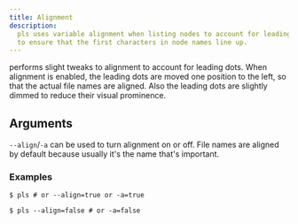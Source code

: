 ```yaml
---
title: Alignment
description:
  pls uses variable alignment when listing nodes to account for leading dots and
  to ensure that the first characters in node names line up.
---
```



<Pls /> performs slight tweaks to alignment to account for leading dots. When
alignment is enabled, the leading dots are moved one position to the left, so
that the actual file names are aligned. Also the leading dots are slightly
dimmed to reduce their visual prominence.

## Arguments

`--align`/`-a` can be used to turn alignment on or off. File names are aligned
by default because usually it's the name that's important.

### Examples

```console
$ pls # or --align=true or -a=true
```

<AlignmentOn />

```console
$ pls --align=false # or -a=false
```

<AlignmentOff />
